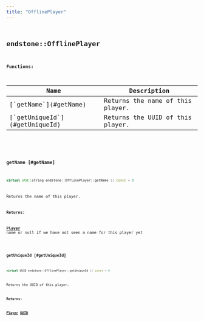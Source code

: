 ```yaml
---
title: "OfflinePlayer"
---
```


## <code className="doc-symbol doc-symbol-class"/> endstone::OfflinePlayer

















**Functions:**

<table>
<thead>
   <tr>
      <th>Name</th>
      <th>Description</th>
   </tr>
</thead>
<tbody>
<tr key="classendstone_1_1_offline_player_1a0135bdd81bed1caddebbab8deb91a32f">
    <td>[`getName`](#getName)</td>
    <td>Returns the name of this player.</td>
</tr>
<tr key="classendstone_1_1_offline_player_1aa1c48a8a74d2fcb7eefc8892f032ab99">
    <td>[`getUniqueId`](#getUniqueId)</td>
    <td>Returns the UUID of this player.</td>
</tr>
</tbody>
</table>

### <code className="doc-symbol doc-symbol-function"/> getName [#getName]

```cpp
virtual std::string endstone::OfflinePlayer::getName () const = 0
```

Returns the name of this player.





**Returns:**

[**Player**](classendstone_1_1_player.md) name or null if we have not seen a name for this player yet 





        
### <code className="doc-symbol doc-symbol-function"/> getUniqueId [#getUniqueId]

```cpp
virtual UUID endstone::OfflinePlayer::getUniqueId () const = 0
```

Returns the UUID of this player.





**Returns:**

[**Player**](classendstone_1_1_player.md) [**UUID**](classendstone_1_1_u_u_i_d.md) 





        